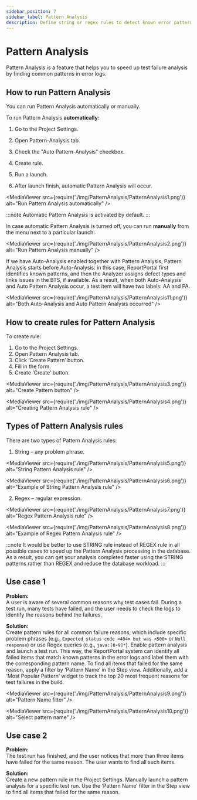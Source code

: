 ```yaml
---
sidebar_position: 7
sidebar_label: Pattern Analysis
description: Define string or regex rules to detect known error patterns. Speed up investigations and track frequent causes with the Most Popular Pattern widget.
---
```


# Pattern Analysis

Pattern Analysis is a feature that helps you to speed up test failure analysis by finding common patterns in error logs.

## How to run Pattern Analysis

You can run Pattern Analysis automatically or manually.

To run Pattern Analysis **automatically**:

1. Go to the Project Settings.

2. Open Pattern-Analysis tab.

3. Check the "Auto Pattern-Analysis" checkbox.

4. Create rule.

5. Run a launch.

6. After launch finish, automatic Pattern Analysis will occur.

<MediaViewer src={require('./img/PatternAnalysis/PatternAnalysis1.png')} alt="Run Pattern Analysis automatically" />

:::note
Automatic Pattern Analysis is activated by default.
:::

In case automatic Pattern Analysis is turned off, you can run **manually** from the menu next to a particular launch:

<MediaViewer src={require('./img/PatternAnalysis/PatternAnalysis2.png')} alt="Run Pattern Analysis manually" />

If we have Auto-Analysis enabled together with Pattern Analysis, Pattern Analysis starts before Auto-Analysis: in this case, ReportPortal first identifies known patterns, and then the Analyzer assigns defect types and links issues in the BTS, if available.
As a result, when both Auto-Analysis and Auto Pattern Analysis occur, a test item will have two labels: AA and PA.

<MediaViewer src={require('./img/PatternAnalysis/PatternAnalysis11.png')} alt="Both Auto-Analysis and Auto Pattern Analysis occurred" />

## How to create rules for Pattern Analysis

To create rule:

1. Go to the Project Settings.
2. Open Pattern Analysis tab.
3. Click ‘Create Pattern’ button.
4. Fill in the form.
5. Create ‘Create’ button.

<MediaViewer src={require('./img/PatternAnalysis/PatternAnalysis3.png')} alt="Create Pattern button" />

<MediaViewer src={require('./img/PatternAnalysis/PatternAnalysis4.png')} alt="Creating Pattern Analysis rule" />

## Types of Pattern Analysis rules

There are two types of Pattern Analysis rules:

1. String – any problem phrase.

<MediaViewer src={require('./img/PatternAnalysis/PatternAnalysis5.png')} alt="String Pattern Analysis rule" />

<MediaViewer src={require('./img/PatternAnalysis/PatternAnalysis6.png')} alt="Example of String Pattern Analysis rule" />

2. Regex – regular expression.

<MediaViewer src={require('./img/PatternAnalysis/PatternAnalysis7.png')} alt="Regex Pattern Analysis rule" />

<MediaViewer src={require('./img/PatternAnalysis/PatternAnalysis8.png')} alt="Example of Regex Pattern Analysis rule" />

:::note
It would be better to use STRING rule instead of REGEX rule in all possible cases to speed up the Pattern Analysis processing in the database. As a result, you can get your analysis completed faster using the STRING patterns rather than REGEX and reduce the database workload.
:::

## Use case 1

**Problem:**<br/>
A user is aware of several common reasons why test cases fail. During a test run, many tests have failed, and the user needs to check the logs to identify the reasons behind the failures.

**Solution:**<br/>
Create pattern rules for all common failure reasons, which include specific problem phrases (e.g., `Expected status code <404> but was <500>` or `Null response`) or use Regex queries (e.g., `java:[0-9]*`). Enable pattern analysis and launch a test run. This way, the ReportPortal system can identify all failed items that match known patterns in the error logs and label them with the corresponding pattern name. To find all items that failed for the same reason, apply a filter by ‘Pattern Name’ in the Step view. Additionally, add a ‘Most Popular Pattern’ widget to track the top 20 most frequent reasons for test failures in the build.

<MediaViewer src={require('./img/PatternAnalysis/PatternAnalysis9.png')} alt="Pattern Name filter" />

<MediaViewer src={require('./img/PatternAnalysis/PatternAnalysis10.png')} alt="Select pattern name" />

## Use case 2

**Problem:**<br/>
The test run has finished, and the user notices that more than three items have failed for the same reason. The user wants to find all such items.

**Solution:**<br/>
Create a new pattern rule in the Project Settings. Manually launch a pattern analysis for a specific test run. Use the ‘Pattern Name’ filter in the Step view to find all items that failed for the same reason.

<MediaViewer src="https://youtu.be/W7qMwhLpIFI" alt="Pattern Analysis launched Manually" type="video" />
